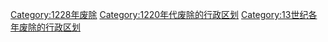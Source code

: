 [[Category:1228年废除|Category:1228年废除]]
[[Category:1220年代废除的行政区划|Category:1220年代废除的行政区划]]
[[Category:13世纪各年废除的行政区划|Category:13世纪各年废除的行政区划]]